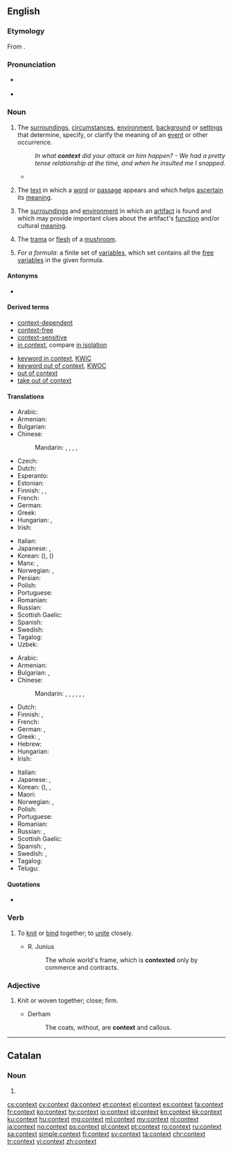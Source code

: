 ==English==
{{wikipedia|dab=context}}

===Etymology===
From {{etyl|la|en}} {{m|la|contextus}}.

===Pronunciation===
* {{a|RP}} {{IPA|/ˈkɒntɛkst/|lang=en}}
* {{a|GenAm}} {{IPA|/ˈkɑːntɛkst/|lang=en}}

===Noun===
{{en-noun}}

# The [[surrounding]]s, [[circumstance]]s, [[environment]], [[background]] or [[setting]]s that determine, specify, or clarify the meaning of an [[event]] or other occurrence.
#: ''In what '''context''' did your attack on him happen? - We had a pretty tense relationship at the time, and when he insulted me I snapped.''
#* {{quote-journal
|date=September 7, 2012
|author=Phil McNulty
|title=Moldova 0-5 England
|work=BBC Sport
|url=http://www.bbc.co.uk/sport/0/football/19460608
|page=
|passage=The display and result must be placed in the '''context''' that was it was against a side that looked every bit their Fifa world ranking of 141 - but England completed the job with efficiency to record their biggest away win in 19 years.}}
# {{senseid|en|text in which a word appears}} {{label|en|linguistics}} The [[text]] in which a [[word]] or [[passage]] appears and which helps [[ascertain]] its [[meaning]].
# {{label|en|archaeology}} The [[surrounding]]s and [[environment]] in which an [[artifact]] is found and which may provide important clues about the artifact's [[function]] and/or cultural [[meaning]].
# {{label|en|mycology}} The [[trama]] or [[flesh]] of a [[mushroom]].
# {{label|en|logic}} ''For a formula'': a finite set of [[variable]]s, which set contains all the [[free variable]]s in the given formula.

====Antonyms====
* {{l|en|isolation}}

====Derived terms====
{{der-top|}}
* [[context-dependent]]
* [[context-free]]
* [[context-sensitive]]
* [[in context]], compare [[in isolation]]
{{der-mid}}
* [[keyword in context]], [[KWIC]]
* [[keyword out of context]], [[KWOC]]
* [[out of context]]
* [[take out of context]]
{{der-bottom}}

====Translations====
{{trans-top|text in which a word appears}}
* Arabic: {{t|ar|سِيَاق|m}}
* Armenian: {{t|hy|համատեքստ}}
* Bulgarian: {{t+|bg|контекст|m|tr=kontékst}}
* Chinese:
*: Mandarin: {{t+|cmn|上下文|tr=shàngxiàwén|sc=Hani}}, {{t+|cmn|語境|sc=Hani}}, {{t|cmn|语境|tr=yǔjìng|sc=Hani}}, {{t+|cmn|前後文|sc=Hani}}, {{t|cmn|前后文|tr=qiánhòuwén|sc=Hani}}
* Czech: {{t+|cs|kontext}}
* Dutch: {{t+|nl|context|m}}
* Esperanto: {{t|eo|kunteksto}}
* Estonian: {{t|et|kontekst}}
* Finnish: {{t+|fi|konteksti}}, {{t|fi|asiayhteys}}, {{t+|fi|yhteys}}
* French: {{t+|fr|contexte|m}}
* German: {{t+|de|Kontext|m}}
* Greek: {{t+|el|πλαίσιο|n|sc=Grek}}
* Hungarian: {{t+|hu|szövegkörnyezet}}, {{t+|hu|kontextus}}
* Irish: {{t|ga|comhthéacs|m}}
{{trans-mid}}
* Italian: {{t+|it|contesto|m}}
* Japanese: {{t|ja|文脈|tr=bunmyaku}}, {{t|ja|前後関係|tr=zengokankei}}
* Korean: {{t+|ko|문맥|sc=Hang}} ({{t+|ko|文脈|sc=Hani}}), {{t+|ko|맥락|sc=Hang}} ({{t+|ko|脈絡|sc=Hani}})
* Manx: {{t|gv|co-lhaih}}, {{t|gv|cohecks}}
* Norwegian: {{t+|no|sammenheng|m}}, {{t+|no|kontekst|m}}
* Persian: {{t+|fa|زمینه|tr=|sc=fa-Arab}}
* Polish: {{t+|pl|kontekst|m}}
* Portuguese: {{t+|pt|contexto|m}}
* Romanian: {{t+|ro|context|n}}
* Russian: {{t+|ru|конте́кст|m}}
* Scottish Gaelic: {{t|gd|co-theacsa|m}}
* Spanish: {{t|es|contexto|m}}
* Swedish: {{t+|sv|kontext|c}}
* Tagalog: {{t|tl|kalamnan}}
* Uzbek: {{t+|uz|kontekst}}
{{trans-bottom}}

{{trans-top|circumstances or settings}}
* Arabic: {{t+|ar|حَالَة|f}}
* Armenian: {{t|hy|համատեքստ}}
* Bulgarian: {{t+|bg|обстановка|f|tr=obstanóvka}}, {{t+|bg|ситуация|f|tr=situácija}}
* Chinese:
*: Mandarin: {{t+|cmn|場合|sc=Hani}}, {{t+|cmn|场合|tr=chǎnghé|sc=Hani}}, {{t|cmn|情況|sc=Hani}}, {{t+|cmn|情况|tr=qíngkuàng|sc=Hani}}, {{t+|cmn|背景|tr=bèijǐng|sc=Hani}}, {{t+|cmn|環境|sc=Hani}}, {{t+|cmn|环境|tr=huánjìng|sc=Hani}}
* Dutch: {{t+|nl|context|m}}
* Finnish: {{t|fi|asiayhteys}}, {{t+|fi|yhteys}}
* French: {{t+|fr|contexte|m}}
* German: {{t+|de|Kontext|m}}, {{t+|de|Zusammenhang|m}}
* Greek: {{t+|el|συμφραζόμενα|n-p|sc=Grek}}, {{t+|el|πλαίσιο|n|sc=Grek}}
* Hebrew: {{t|he|הקשר|m|tr=heqsher}}
* Hungarian: {{t+|hu|összefüggés}}
* Irish: {{t|ga|comhthéacs|m}}
{{trans-mid}}
* Italian: {{t+|it|contesto|m}}
* Japanese: {{t|ja|前後関係|tr=zengokankei}}, {{t+|ja|状況|tr=jōkyō}}
* Korean: {{t+|ko|맥락|sc=Hang}} ({{t+|ko|脈絡|sc=Hani}}), {{t+|ko|짜임새|sc=Hang}}, {{t+|ko|바탕|sc=Hang}}
* Maori: {{t|mi|horopaki}}
* Norwegian: {{t+|no|sammenheng|m}}, {{t+|no|kontekst|m}}
* Polish: {{t+|pl|kontekst|m}}
* Portuguese: {{t+|pt|contexto|m}}
* Romanian: {{t+|ro|context|n}}
* Russian: {{t+|ru|обстано́вка|f}}, {{t+|ru|ситуа́ция|f}}
* Scottish Gaelic: {{t|gd|co-theacsa|m}}
* Spanish: {{t|es|contexto|m}}, {{t+|es|marco|m}}
* Swedish: {{t+|sv|sammanhang|n}}, {{t+|sv|kontext|c}}
* Tagalog: {{t|tl|kalamnan}}
* Telugu: {{t+|te|సందర్భం|tr=sandarbham}}
{{trans-bottom}}

====Quotations====
* {{seeCites}}

===Verb===
{{en-verb}}

# {{label|en|obsolete}} To [[knit]] or [[bind]] together; to [[unite]] closely.
#: {{rfquotek|Feltham}}
#* R. Junius
#*: The whole world's frame, which is '''contexted''' only by commerce and contracts.

===Adjective===
{{en-adj}}

# {{label|en|obsolete}} Knit or woven together; close; firm.
#* Derham
#*: The coats, without, are '''context''' and callous.

----

==Catalan==

===Noun===
{{ca-noun|m}}

# {{l|en|context}}

[[cs:context]]
[[cy:context]]
[[da:context]]
[[et:context]]
[[el:context]]
[[es:context]]
[[fa:context]]
[[fr:context]]
[[ko:context]]
[[hy:context]]
[[io:context]]
[[id:context]]
[[kn:context]]
[[kk:context]]
[[ku:context]]
[[hu:context]]
[[mg:context]]
[[ml:context]]
[[my:context]]
[[nl:context]]
[[ja:context]]
[[no:context]]
[[ps:context]]
[[pl:context]]
[[pt:context]]
[[ro:context]]
[[ru:context]]
[[sa:context]]
[[simple:context]]
[[fi:context]]
[[sv:context]]
[[ta:context]]
[[chr:context]]
[[tr:context]]
[[vi:context]]
[[zh:context]]